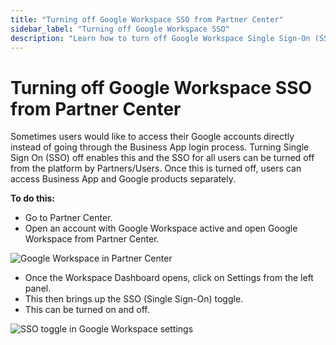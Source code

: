 ```yaml
---
title: "Turning off Google Workspace SSO from Partner Center"
sidebar_label: "Turning off Google Workspace SSO"
description: "Learn how to turn off Google Workspace Single Sign-On (SSO) from Partner Center"
---
```


# Turning off Google Workspace SSO from Partner Center

Sometimes users would like to access their Google accounts directly instead of going through the Business App login process. Turning Single Sign On (SSO) off enables this and the SSO for all users can be turned off from the platform by Partners/Users. Once this is turned off, users can access Business App and Google products separately.

**To do this:**

- Go to Partner Center.
- Open an account with Google Workspace active and open Google Workspace from Partner Center.

![Google Workspace in Partner Center](/img/google-workspace/workspace-sso-1.jpg)

- Once the Workspace Dashboard opens, click on Settings from the left panel.
- This then brings up the SSO (Single Sign-On) toggle.
- This can be turned on and off.

![SSO toggle in Google Workspace settings](/img/google-workspace/workspace-sso-2.jpg)